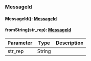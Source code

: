 ### MessageId


#### MessageId(): [MessageId](#messageid)



#### fromString(str_rep): [MessageId](#messageid)



| Parameter       | Type |  Description |
| --------------- | -------- | -------- |
| str_rep | String |   |
